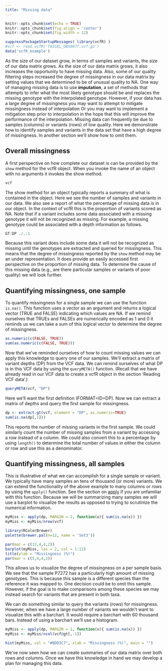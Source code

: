 ```yaml
---
title: "Missing data"
---
```



```r
knitr::opts_chunk$set(echo = TRUE)
knitr::opts_chunk$set(fig.align = 'center')
knitr::opts_chunk$set(fig.width = 12)
```


```r
suppressPackageStartupMessages( library(vcfR) )
#vcf <- read.vcfR('TASSEL_GBS0077.vcf.gz')
data('vcfR_example')
```


As the size of our dataset grow, in terms of samples and variants, the size of our data matrix grows.
As the size of our data matrix grows, it also increases the opportunity to have missing data.
Also, some of our quality filtering steps increased the degree of missingness in our data matrix by setting values that we determined to be of unusual quality to NA.
One way of managing missing data is to use **imputation**, a set of methods that attempts to infer what the most likely genotype should be and replaces the missing genotype with the interpolated genotype.
However, if your data has a large degree of missingness you may want to attempt to mitigate missingness instead of interpolation
Or you may want to implement a mitigation step prior to interpolation in the hope that this will improve the performance of the interpolation.
Missing data can frequently be due to samples (columns) or variants (rows) of low quality.
Here we demonstrate how to identify samples and variants in the data set that have a high degree of missingness.
In another section we'll show how to omit them.


## Overall missingness


A first perspective on how complete our dataset is can be provided by the `show` method for the vcfR object.
When you invoke the name of an object with no arguments it invokes the show method.


```r
vcf
```


The show method for an object typically reports a summary of what is contained in the object.
Here we see the number of samples and variants in our data.
We also see a report of what the percentage of missing data is in our object.
In the context of vcfR this is the proportion of variants scored as NA.
Note that if a variant includes some data associated with a missing genotype it will not be recognized as missing.
For example, a missing genotype could be associated with a depth information as follows.


```r
GT:DP ./.:1
```


Because this variant does include some data it will not be recognized as missing until the genotypes are extracted and queried for missingness.
This means that the degree of missingness reported by the `show` method may be an under representation.
It does provide an easily accessed first perspective on the proportion of missing data.
To determine the cause of this missing data (e.g., are there particular samples or variants of poor quality) we will look further.


## Quantifying missingness, one sample


To quantify missingness for a single sample we can use the function `is.na()`.
This function uses a vector as an argument and returns a logical vector (TRUE and FALSE) indicating which values are NA.
If we remind ourselves that TRUEs and FALSEs are numerically encoded as 1 and 0 it reminds us we can take a sum of this logical vector to determine the degree of missingness.


```r
as.numeric(c(FALSE, TRUE))
sum(as.numeric(c(FALSE, TRUE)))
```


Now that we've reminded ourselves of how to count missing values we can apply this knowledge to query one of our samples.
We'll extract a matrix of variant depths (DP) from the VCF data.
We can remind ourselves of what DP is in this VCF data by using the `queryMETA()` function.
(Recall that we have already read in our VCF data to create a vcfR object in the section 'Reading VCF data'.)


```r
queryMETA(vcf, "DP")
```


Here we'll want the first definition (FORMAT=ID=DP).
Now we can extract a matrix of depths and query the first sample for missingness.


```r
dp <- extract.gt(vcf, element = "DP", as.numeric=TRUE)
sum(is.na(dp[,1]))
```


This reports the number of missing variants in the first sample.
We could similarly count the number of missing samples from a variant by accessing a row instead of a column.
We could also convert this to a percentage by using `length()` to determine the total number of values in either the column or row and use this as a denominator.


## Quantifying missingness, all samples


This is illustrative of what we can accomplish for a single sample or variant.
We typically have many samples an tens of thousand (or more) variants.
We can extend the functionality of the above example to many columns or rows by using the `apply()` function.
See the section on [apply](https://stat.ethz.ch/R-manual/R-devel/library/base/html/apply.html) if you are unfamiliar with this function.
Because we will be summarizing many samples we will use a barplot to visualize the results as opposed to trying to scrutinize the numerical information.


```r
myMiss <- apply(dp, MARGIN = 2, function(x){ sum(is.na(x)) })
myMiss <- myMiss/nrow(vcf)

library(RColorBrewer)
palette(brewer.pal(n=12, name = 'Set3'))

par(mar = c(12,4,4,2))
barplot(myMiss, las = 2, col = 1:12)
title(ylab = "Missingness (%)")
par(mar = c(5,4,4,2))
```


This allows us to visualize the degree of missingness on a per sample basis.
We see that the sample P7272 has a particularly high amount of missing genotypes.
This is because this sample is a different species than the reference it was mapped to.
One decision could be to omit this sample.
However, if the goal is to make comparisons among these species we may instead search for variants that are present in both taxa.


We can do something similar to query the variants (rows) for missingness.
However, when we have a large number of variants we wouldn't want to visualize this with a barchart.
It would require a barchart with 60 thousand bars.
Instead of using a barchart we'll use a histogram.



```r
myMiss <- apply(dp, MARGIN = 1, function(x){ sum(is.na(x)) })
myMiss <- myMiss/ncol(vcf@gt[,-1])

hist(myMiss, col = "#8DD3C7", xlab = "Missingness (%)", main = "")
```


We've now seen how we can create summaries of our data matrix over both rows and columns.
Once we have this knowledge in hand we may develop a plan for managing this data.


